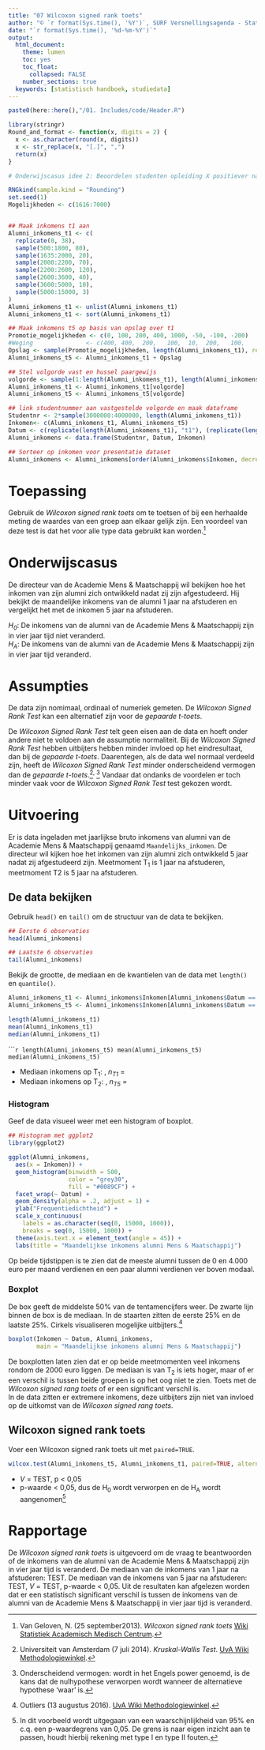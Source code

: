 ```yaml
---
title: "07 Wilcoxon signed rank toets"
author: "© `r format(Sys.time(), '%Y')`, SURF Versnellingsagenda - Statistisch Handboek Hoger Onderwijs"
date: "`r format(Sys.time(), '%d-%m-%Y')`"
output:
  html_document:
    theme: lumen
    toc: yes
    toc_float: 
      collapsed: FALSE 
    number_sections: true
  keywords: [statistisch handboek, studiedata]
---
```


<style>
`r htmltools::includeHTML(paste0(here::here(),"/01. Includes/css/Stylesheet_SHHO.css"))`
</style>

```r
paste0(here::here(),"/01. Includes/code/Header.R")
```

<!-- ## BLOK: Functiedefinities.R -->
```r
library(stringr)
Round_and_format <- function(x, digits = 2) {
  x <- as.character(round(x, digits))
  x <- str_replace(x, "[.]", ",")
  return(x)
}
```
<!-- ## /BLOK: Functiedefinities.R -->

```r
# Onderwijscasus idee 2: Beoordelen studenten opleiding X positiever nadat ze met hun tutor hebben gesproken?
```

<!-- ## BLOK: Data-aanmaken.R -->
```r
RNGkind(sample.kind = "Rounding")
set.seed(1)
Mogelijkheden <- c(1616:7000)


## Maak inkomens t1 aan
Alumni_inkomens_t1 <- c(
  replicate(0, 38),
  sample(500:1800, 80),
  sample(1635:2000, 20),
  sample(2000:2200, 70),
  sample(2200:2600, 120),
  sample(2600:3600, 40),
  sample(3600:5000, 10),
  sample(5000:15000, 3)
)
Alumni_inkomens_t1 <- unlist(Alumni_inkomens_t1)
Alumni_inkomens_t1 <- sort(Alumni_inkomens_t1)

## Maak inkomens t5 op basis van opslag over t1
Promotie_mogelijkheden <- c(0, 100, 200, 400, 1000, -50, -100, -200)
#Weging               <- c(400, 400,  200,   100,  10,  200,   100,    50)
Opslag <- sample(Promotie_mogelijkheden, length(Alumni_inkomens_t1), replace = TRUE)
Alumni_inkomens_t5 <- Alumni_inkomens_t1 + Opslag

## Stel volgorde vast en hussel paargewijs
volgorde <- sample(1:length(Alumni_inkomens_t1), length(Alumni_inkomens_t1))
Alumni_inkomens_t1 <- Alumni_inkomens_t1[volgorde]
Alumni_inkomens_t5 <- Alumni_inkomens_t5[volgorde]

## link studentnummer aan vastgestelde volgorde en maak dataframe
Studentnr <- 2*sample(3000000:4000000, length(Alumni_inkomens_t1))
Inkomen<- c(Alumni_inkomens_t1, Alumni_inkomens_t5)
Datum <- c(replicate(length(Alumni_inkomens_t1), "t1"), (replicate(length(Alumni_inkomens_t5), "t5")))
Alumni_inkomens <- data.frame(Studentnr, Datum, Inkomen)

## Sorteer op inkomen voor presentatie dataset
Alumni_inkomens <- Alumni_inkomens[order(Alumni_inkomens$Inkomen, decreasing = TRUE),]
```
<!-- ## /BLOK: Data-aanmaken.R -->

# Toepassing
Gebruik de *Wilcoxon signed rank toets* om te toetsen of bij een herhaalde meting de waardes van een groep aan elkaar gelijk zijn. Een voordeel van deze test is dat het voor alle type data gebruikt kan worden.[^1]   

# Onderwijscasus
<div id ="casus">
De directeur van de Academie Mens & Maatschappij wil bekijken hoe het inkomen van zijn alumni zich ontwikkeld nadat zij zijn afgestudeerd. Hij bekijkt de maandelijke inkomens van de alumni 1 jaar na afstuderen en vergelijkt het met de inkomen 5 jaar na afstuderen. 

*H~0~*: De inkomens van de alumni van de Academie Mens & Maatschappij zijn in vier jaar tijd niet veranderd.  
*H~A~*: De inkomens van de alumni van de Academie Mens & Maatschappij zijn in vier jaar tijd veranderd. 

</div>

# Assumpties
De data zijn nomimaal, ordinaal of numeriek gemeten. De *Wilcoxon Signed Rank Test* kan een alternatief zijn voor de *gepaarde t-toets*. 

De *Wilcoxon Signed Rank Test* telt geen eisen aan de data en hoeft onder andere niet te voldoen aan de assumptie normaliteit. Bij de *Wilcoxon Signed Rank Test* hebben uitbijters hebben minder invloed op het eindresultaat, dan bij de *gepaarde t-toets*. Daarentegen, als de data wel normaal verdeeld zijn, heeft de *Wilcoxon Signed Rank Test* minder onderscheidend vermogen dan de *gepaarde t-toets*.[^2]<sup>, </sup>[^3] Vandaar dat ondanks de voordelen er toch minder vaak voor de *Wilcoxon Signed Rank Test* test gekozen wordt. 

# Uitvoering
Er is data ingeladen met jaarlijkse bruto inkomens van alumni van de Academie Mens & Maatschappij genaamd `Maandelijks_inkomen`. De directeur wil kijken hoe het inkomen van zijn alumni zich ontwikkeld 5 jaar nadat zij afgestudeerd zijn. Meetmoment T~1~ is 1 jaar na afstuderen, meetmoment T2 is 5 jaar na afstuderen. 

## De data bekijken
Gebruik `head()` en `tail()` om de structuur van de data te bekijken.

<!-- ## BLOK: Data-bekijken.R -->
```r
## Eerste 6 observaties
head(Alumni_inkomens)

## Laatste 6 observaties
tail(Alumni_inkomens)
```
<!-- ## /BLOK: Data-bekijken.R -->

<!-- ## BLOK: Data-selecteren.R -->
Bekijk de grootte, de mediaan en de kwantielen van de data met `length()` en `quantile()`. 
```r
Alumni_inkomens_t1 <- Alumni_inkomens$Inkomen[Alumni_inkomens$Datum == "t1"]
Alumni_inkomens_t5 <- Alumni_inkomens$Inkomen[Alumni_inkomens$Datum == "t5"]
```

<div class="col-container">
  <div class="col">
<!-- ## BLOK: Data-beschrijven-1.R -->
```r
length(Alumni_inkomens_t1)
mean(Alumni_inkomens_t1)
median(Alumni_inkomens_t1)
```
<!-- ## /BLOK: Data-beschrijven-1.R -->
  </div>
  <div class="col">
<!-- ## BLOK: Data-beschrijven-2.R -->
``````r
length(Alumni_inkomens_t5)
mean(Alumni_inkomens_t5)
median(Alumni_inkomens_t5)
```
<!-- ## /BLOK: Data-beschrijven-2.R -->
  </div>
</div>
* Mediaan inkomens op T~1~: , *n~T1~* = 
* Mediaan inkomens op T~2~: , *n~T5~* = 

### Histogram
<!-- ## BLOK: Histogram.R -->
Geef de data visueel weer met een histogram of boxplot.
```r
## Histogram met ggplot2
library(ggplot2)

ggplot(Alumni_inkomens,
  aes(x = Inkomen)) +
  geom_histogram(binwidth = 500,
                 color = "grey30",
                 fill = "#0089CF") +
  facet_wrap(~ Datum) +
  geom_density(alpha = .2, adjust = 1) +
  ylab("Frequentiedichtheid") +
  scale_x_continuous(
    labels = as.character(seq(0, 15000, 1000)),
    breaks = seq(0, 15000, 1000)) + 
  theme(axis.text.x = element_text(angle = 45)) +
  labs(title = "Maandelijkse inkomens alumni Mens & Maatschappij")
```
<!-- ## /BLOK: Histogram.R -->

Op beide tijdstippen is te zien dat de meeste alumni tussen de 0 en 4.000 euro per maand verdienen en een paar alumni verdienen ver boven modaal. 

### Boxplot
De box geeft de middelste 50% van de tentamencijfers weer. De zwarte lijn binnen de box is de mediaan. In de staarten zitten de eerste 25% en de laatste 25%. Cirkels visualiseren mogelijke uitbijters.[^4] 

<!-- ## BLOK: Boxplot.R -->
```r
boxplot(Inkomen ~ Datum, Alumni_inkomens,
        main = "Maandelijkse inkomens alumni Mens & Maatschappij")
```
<!-- ## /BLOK: Boxplot.R -->

De boxplotten laten zien dat er op beide meetmomenten veel inkomens rondom de 2000 euro liggen. De mediaan is van T~2~ is iets hoger, maar of er een verschil is tussen beide groepen is op het oog niet te zien. Toets met de *Wilcoxon signed rang toets* of er een significant verschil is.  
In de data zitten er extremere inkomens, deze uitbijters zijn niet van invloed op de uitkomst van de *Wilcoxon signed rang toets*. 

## Wilcoxon signed rank toets
Voer een Wilcoxon signed rank toets uit met `paired=TRUE`.

<!-- ## BLOK: Wilcoxon-signed-rank-toets.R -->
```r
wilcox.test(Alumni_inkomens_t5, Alumni_inkomens_t1, paired=TRUE, alternative = "greater")
```
<!-- ## /BLOK: Wilcoxon-signed-rank-toets.R -->
* *V* = TEST, p < 0,05  
* p-waarde < 0,05, dus de H~0~ wordt verworpen en de H~A~ wordt aangenomen[^5]

# Rapportage
De *Wilcoxon signed rank toets* is uitgevoerd om de vraag te beantwoorden of de inkomens van de alumni van de Academie Mens & Maatschappij zijn in vier jaar tijd is veranderd. De mediaan van de inkomens van 1 jaar na afstuderen: TEST. De mediaan van de inkomens van 5 jaar na afstuderen: TEST, *V* = TEST, p-waarde < 0,05. Uit de resultaten kan afgelezen worden dat er een statistisch significant verschil is tussen de inkomens van de alumni van de Academie Mens & Maatschappij in vier jaar tijd is veranderd. 

[^1]: Van Geloven, N. (25 september2013). *Wilcoxon signed rank toets* [Wiki Statistiek Academisch Medisch Centrum](https://wikistatistiek.amc.nl/index.php/Wilcoxon_signed_rank_toets).
[^2]: Universiteit van Amsterdam (7 juli 2014). *Kruskal-Wallis Test*. [UvA Wiki Methodologiewinkel](https://wiki.uva.nl/methodologiewinkel/index.php/Kruskal-Wallis_Test). 
[^3]: Onderscheidend vermogen: wordt in het Engels power genoemd, is de kans dat de nulhypothese verworpen wordt wanneer de alternatieve hypothese 'waar' is.  
[^4]: Outliers (13 augustus 2016). [UvA Wiki Methodologiewinkel](https://wiki.uva.nl/methodologiewinkel/index.php/Outliers).
[^5]: In dit voorbeeld wordt uitgegaan van een waarschijnlijkheid van 95% en c.q. een p-waardegrens van 0,05. De grens is naar eigen inzicht aan te passen, houdt hierbij rekening met type I en type II fouten.
